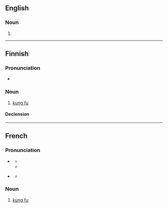 {{also|kungfu|kung fu}}

==English==

===Noun===
{{en-noun|-}}

# {{alternative spelling of|kung fu|lang=en}}

----

==Finnish==

===Pronunciation===
* {{fi-IPA|kungfuu}}

===Noun===
{{fi-noun}}

# [[kung fu]]

====Declension====
{{fi-decl-rosé|kung-fu|a}}

----

==French==

===Pronunciation===
* {{a|France}} {{fr-IPA|kouŋfou}}
** {{audio|Fr-Normandie-kung-fu.ogg|Audio (France)|lang=fr}}
** {{audio|Fr-kung-fu.ogg|Audio (France)|lang=fr}}
* {{a|Quebec}} {{fr-IPA|koŋfou}}
** {{audio|Qc-kung-fu.oga|Audio (Quebec)|lang=fr}}

===Noun===
{{fr-noun|m|-}}

# [[kung fu]]